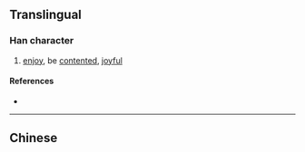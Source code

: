 {{character info/new}}
{{also|愷}}
==Translingual==

===Han character===
{{Han char|rn=61|rad=心|as=06|sn=9|four=|canj=PUSU|ids=⿰忄岂}}

# [[enjoy]], be [[contented]], [[joyful]]

====References====
* {{Han ref|kx=0386.161|hdz=42296.030|uh=607A|ud=24698}}

----

==Chinese==
{{zh-see|愷}}